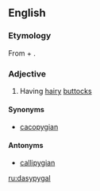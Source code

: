 ==English==

===Etymology===
From {{Gr.}} {{term|dasy-||hairy, dense|lang=el}} + {{term|pyge||buttocks|lang=el}}.

===Adjective===
{{en-adj}}

# Having [[hairy]] [[butt]]ocks

====Synonyms====
* [[cacopygian]]

====Antonyms====
* [[callipygian]]

[[ru:dasypygal]]